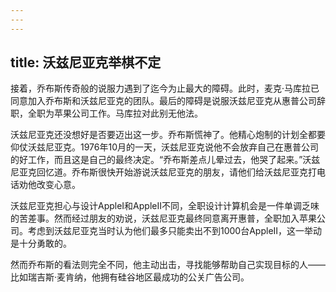 ```yaml
---
---
---
```

title: 沃兹尼亚克举棋不定
---




接着，乔布斯传奇般的说服力遇到了迄今为止最大的障碍。此时，麦克·马库拉已同意加入乔布斯和沃兹尼亚克的团队。最后的障碍是说服沃兹尼亚克从惠普公司辞职，全职为苹果公司工作。马库拉对此别无他法。

沃兹尼亚克还没想好是否要迈出这一步。乔布斯慌神了。他精心炮制的计划全都要仰仗沃兹尼亚克。1976年10月的一天，沃兹尼亚克说他不会放弃自己在惠普公司的好工作，而且这是自己的最终决定。“乔布斯差点儿晕过去，他哭了起来。”沃兹尼亚克回忆道。乔布斯很快开始游说沃兹尼亚克的朋友，请他们给沃兹尼亚克打电话劝他改变心意。

沃兹尼亚克担心与设计AppleI和AppleII不同，全职设计计算机会是一件单调乏味的苦差事。然而经过朋友的劝说，沃兹尼亚克最终同意离开惠普，全职加入苹果公司。考虑到沃兹尼亚克当时认为他们最多只能卖出不到1000台AppleII，这一举动是十分勇敢的。

然而乔布斯的看法则完全不同，他主动出击，寻找能够帮助自己实现目标的人——比如瑞吉斯·麦肯纳，他拥有硅谷地区最成功的公关广告公司。